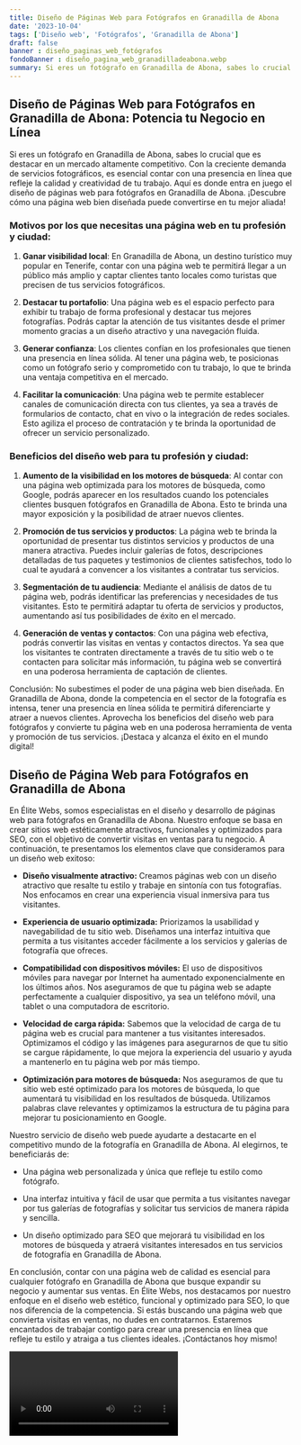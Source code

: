 ```yaml
---
title: Diseño de Páginas Web para Fotógrafos en Granadilla de Abona
date: '2023-10-04'
tags: ['Diseño web', 'Fotógrafos', 'Granadilla de Abona']
draft: false
banner : diseño_paginas_web_fotógrafos
fondoBanner : diseño_pagina_web_granadilladeabona.webp
summary: Si eres un fotógrafo en Granadilla de Abona, sabes lo crucial que es destacar en un mercado altamente competitivo. Con la creciente demanda de servicios fotográficos, es esencial contar con una presencia en línea que refleje la calidad y creatividad de tu trabajo. Aquí es donde entra en juego el diseño de páginas web para fotógrafos en Granadilla de Abona. ¡Descubre cómo una página web bien diseñada puede convertirse en tu mejor aliada!
---
```


## Diseño de Páginas Web para Fotógrafos en Granadilla de Abona: Potencia tu Negocio en Línea

Si eres un fotógrafo en Granadilla de Abona, sabes lo crucial que es destacar en un mercado altamente competitivo. Con la creciente demanda de servicios fotográficos, es esencial contar con una presencia en línea que refleje la calidad y creatividad de tu trabajo. Aquí es donde entra en juego el diseño de páginas web para fotógrafos en Granadilla de Abona. ¡Descubre cómo una página web bien diseñada puede convertirse en tu mejor aliada!

### Motivos por los que necesitas una página web en tu profesión y ciudad:

1. **Ganar visibilidad local**: En Granadilla de Abona, un destino turístico muy popular en Tenerife, contar con una página web te permitirá llegar a un público más amplio y captar clientes tanto locales como turistas que precisen de tus servicios fotográficos.

2. **Destacar tu portafolio**: Una página web es el espacio perfecto para exhibir tu trabajo de forma profesional y destacar tus mejores fotografías. Podrás captar la atención de tus visitantes desde el primer momento gracias a un diseño atractivo y una navegación fluida.

3. **Generar confianza**: Los clientes confían en los profesionales que tienen una presencia en línea sólida. Al tener una página web, te posicionas como un fotógrafo serio y comprometido con tu trabajo, lo que te brinda una ventaja competitiva en el mercado.

4. **Facilitar la comunicación**: Una página web te permite establecer canales de comunicación directa con tus clientes, ya sea a través de formularios de contacto, chat en vivo o la integración de redes sociales. Esto agiliza el proceso de contratación y te brinda la oportunidad de ofrecer un servicio personalizado.

### Beneficios del diseño web para tu profesión y ciudad:

1. **Aumento de la visibilidad en los motores de búsqueda**: Al contar con una página web optimizada para los motores de búsqueda, como Google, podrás aparecer en los resultados cuando los potenciales clientes busquen fotógrafos en Granadilla de Abona. Esto te brinda una mayor exposición y la posibilidad de atraer nuevos clientes.

2. **Promoción de tus servicios y productos**: La página web te brinda la oportunidad de presentar tus distintos servicios y productos de una manera atractiva. Puedes incluir galerías de fotos, descripciones detalladas de tus paquetes y testimonios de clientes satisfechos, todo lo cual te ayudará a convencer a los visitantes a contratar tus servicios.

3. **Segmentación de tu audiencia**: Mediante el análisis de datos de tu página web, podrás identificar las preferencias y necesidades de tus visitantes. Esto te permitirá adaptar tu oferta de servicios y productos, aumentando así tus posibilidades de éxito en el mercado.

4. **Generación de ventas y contactos**: Con una página web efectiva, podrás convertir las visitas en ventas y contactos directos. Ya sea que los visitantes te contraten directamente a través de tu sitio web o te contacten para solicitar más información, tu página web se convertirá en una poderosa herramienta de captación de clientes.

Conclusión: No subestimes el poder de una página web bien diseñada. En Granadilla de Abona, donde la competencia en el sector de la fotografía es intensa, tener una presencia en línea sólida te permitirá diferenciarte y atraer a nuevos clientes. Aprovecha los beneficios del diseño web para fotógrafos y convierte tu página web en una poderosa herramienta de venta y promoción de tus servicios. ¡Destaca y alcanza el éxito en el mundo digital!

<GifSeo />

<Cta />

## Diseño de Página Web para Fotógrafos en Granadilla de Abona

En Élite Webs, somos especialistas en el diseño y desarrollo de páginas web para fotógrafos en Granadilla de Abona. Nuestro enfoque se basa en crear sitios web estéticamente atractivos, funcionales y optimizados para SEO, con el objetivo de convertir visitas en ventas para tu negocio. A continuación, te presentamos los elementos clave que consideramos para un diseño web exitoso:

- **Diseño visualmente atractivo:** Creamos páginas web con un diseño atractivo que resalte tu estilo y trabaje en sintonía con tus fotografías. Nos enfocamos en crear una experiencia visual inmersiva para tus visitantes.

- **Experiencia de usuario optimizada:** Priorizamos la usabilidad y navegabilidad de tu sitio web. Diseñamos una interfaz intuitiva que permita a tus visitantes acceder fácilmente a los servicios y galerías de fotografía que ofreces.

- **Compatibilidad con dispositivos móviles:** El uso de dispositivos móviles para navegar por Internet ha aumentado exponencialmente en los últimos años. Nos aseguramos de que tu página web se adapte perfectamente a cualquier dispositivo, ya sea un teléfono móvil, una tablet o una computadora de escritorio.

- **Velocidad de carga rápida:** Sabemos que la velocidad de carga de tu página web es crucial para mantener a tus visitantes interesados. Optimizamos el código y las imágenes para asegurarnos de que tu sitio se cargue rápidamente, lo que mejora la experiencia del usuario y ayuda a mantenerlo en tu página web por más tiempo.

- **Optimización para motores de búsqueda:** Nos aseguramos de que tu sitio web esté optimizado para los motores de búsqueda, lo que aumentará tu visibilidad en los resultados de búsqueda. Utilizamos palabras clave relevantes y optimizamos la estructura de tu página para mejorar tu posicionamiento en Google.

Nuestro servicio de diseño web puede ayudarte a destacarte en el competitivo mundo de la fotografía en Granadilla de Abona. Al elegirnos, te beneficiarás de:

- Una página web personalizada y única que refleje tu estilo como fotógrafo.

- Una interfaz intuitiva y fácil de usar que permita a tus visitantes navegar por tus galerías de fotografías y solicitar tus servicios de manera rápida y sencilla.

- Un diseño optimizado para SEO que mejorará tu visibilidad en los motores de búsqueda y atraerá visitantes interesados en tus servicios de fotografía en Granadilla de Abona.

En conclusión, contar con una página web de calidad es esencial para cualquier fotógrafo en Granadilla de Abona que busque expandir su negocio y aumentar sus ventas. En Élite Webs, nos destacamos por nuestro enfoque en el diseño web estético, funcional y optimizado para SEO, lo que nos diferencia de la competencia. Si estás buscando una página web que convierta visitas en ventas, no dudes en contratarnos. Estaremos encantados de trabajar contigo para crear una presencia en línea que refleje tu estilo y atraiga a tus clientes ideales. ¡Contáctanos hoy mismo!

<Video />

<CtaBot job='Fotógrafos' city='Granadilla de Abona'/>

<Gmaps query='Granadilla de Abona+españa+maps' />